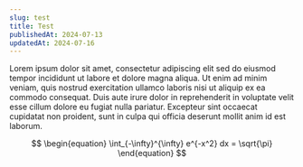 ```yaml
---
slug: test
title: Test
publishedAt: 2024-07-13
updatedAt: 2024-07-16
---
```


Lorem ipsum dolor sit amet, consectetur adipiscing elit sed do eiusmod tempor incididunt ut labore et dolore magna aliqua. Ut enim ad minim veniam, quis nostrud exercitation ullamco laboris nisi ut aliquip ex ea commodo consequat. Duis aute irure dolor in reprehenderit in voluptate velit esse cillum dolore eu fugiat nulla pariatur. Excepteur sint occaecat cupidatat non proident, sunt in culpa qui officia deserunt mollit anim id est laborum.

$$
\begin{equation}
\int_{-\infty}^{\infty} e^{-x^2} dx = \sqrt{\pi}
\end{equation}
$$
